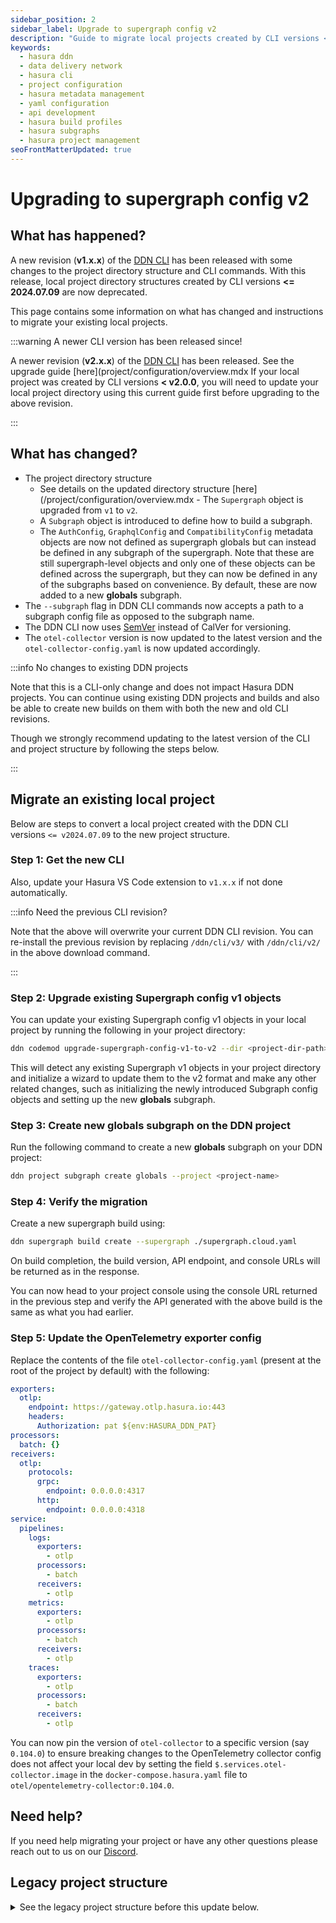 ```yaml
---
sidebar_position: 2
sidebar_label: Upgrade to supergraph config v2
description: "Guide to migrate local projects created by CLI versions <= 2024.07.09"
keywords:
  - hasura ddn
  - data delivery network
  - hasura cli
  - project configuration
  - hasura metadata management
  - yaml configuration
  - api development
  - hasura build profiles
  - hasura subgraphs
  - hasura project management
seoFrontMatterUpdated: true
---
```



# Upgrading to supergraph config v2

## What has happened?

A new revision (**v1.x.x**) of the [DDN CLI](/cli/installation.mdx) has been released with some changes to the project
directory structure and CLI commands. With this release, local project directory structures created by CLI versions
**\<= 2024.07.09** are now deprecated.

This page contains some information on what has changed and instructions to migrate your existing local projects.

:::warning A newer CLI version has been released since!

A newer revision (**v2.x.x**) of the [DDN CLI](/cli/installation.mdx) has been released. See the upgrade guide
[here](project/configuration/overview.mdx If your local project was created by CLI versions **\< v2.0.0**, you will need
to update your local project directory using this current guide first before upgrading to the above revision.

:::

## What has changed?

- The project directory structure
  - See details on the updated directory structure [here](/project/configuration/overview.mdx - The `Supergraph` object
    is upgraded from `v1` to `v2`.
  - A `Subgraph` object is introduced to define how to build a subgraph.
  - The `AuthConfig`, `GraphqlConfig` and `CompatibilityConfig` metadata objects are now not defined as supergraph
    globals but can instead be defined in any subgraph of the supergraph. Note that these are still supergraph-level
    objects and only one of these objects can be defined across the supergraph, but they can now be defined in any of
    the subgraphs based on convenience. By default, these are now added to a new **globals** subgraph.
- The `--subgraph` flag in DDN CLI commands now accepts a path to a subgraph config file as opposed to the subgraph
  name.
- The DDN CLI now uses [SemVer](https://semver.org/) instead of CalVer for versioning.
- The `otel-collector` version is now updated to the latest version and the `otel-collector-config.yaml` is now updated
  accordingly.

:::info No changes to existing DDN projects

Note that this is a CLI-only change and does not impact Hasura DDN projects. You can continue using existing DDN
projects and builds and also be able to create new builds on them with both the new and old CLI revisions.

Though we strongly recommend updating to the latest version of the CLI and project structure by following the steps
below.

:::

## Migrate an existing local project

Below are steps to convert a local project created with the DDN CLI versions `<= v2024.07.09` to the new project
structure.

### Step 1: Get the new CLI

<InstallTheCli revision="v3" />

Also, update your Hasura VS Code extension to `v1.x.x` if not done automatically.

:::info Need the previous CLI revision?

Note that the above will overwrite your current DDN CLI revision. You can re-install the previous revision by replacing
`/ddn/cli/v3/` with `/ddn/cli/v2/` in the above download command.

:::

### Step 2: Upgrade existing Supergraph config v1 objects

You can update your existing Supergraph config v1 objects in your local project by running the following in your project
directory:

```bash
ddn codemod upgrade-supergraph-config-v1-to-v2 --dir <project-dir-path>
```

This will detect any existing Supergraph v1 objects in your project directory and initialize a wizard to update them to
the v2 format and make any other related changes, such as initializing the newly introduced Subgraph config objects and
setting up the new **globals** subgraph.

### Step 3: Create new **globals** subgraph on the DDN project

Run the following command to create a new **globals** subgraph on your DDN project:

```bash
ddn project subgraph create globals --project <project-name>
```

### Step 4: Verify the migration

Create a new supergraph build using:

```bash
ddn supergraph build create --supergraph ./supergraph.cloud.yaml
```

On build completion, the build version, API endpoint, and console URLs will be returned as in the response.

You can now head to your project console using the console URL returned in the previous step and verify the API
generated with the above build is the same as what you had earlier.

### Step 5: Update the OpenTelemetry exporter config

Replace the contents of the file `otel-collector-config.yaml` (present at the root of the project by default) with the
following:

```yaml
exporters:
  otlp:
    endpoint: https://gateway.otlp.hasura.io:443
    headers:
      Authorization: pat ${env:HASURA_DDN_PAT}
processors:
  batch: {}
receivers:
  otlp:
    protocols:
      grpc:
        endpoint: 0.0.0.0:4317
      http:
        endpoint: 0.0.0.0:4318
service:
  pipelines:
    logs:
      exporters:
        - otlp
      processors:
        - batch
      receivers:
        - otlp
    metrics:
      exporters:
        - otlp
      processors:
        - batch
      receivers:
        - otlp
    traces:
      exporters:
        - otlp
      processors:
        - batch
      receivers:
        - otlp
```

You can now pin the version of `otel-collector` to a specific version (say `0.104.0`) to ensure breaking changes to the
OpenTelemetry collector config does not affect your local dev by setting the field `$.services.otel-collector.image` in
the `docker-compose.hasura.yaml` file to `otel/opentelemetry-collector:0.104.0`.

## Need help?

If you need help migrating your project or have any other questions please reach out to us on our
[Discord](https://hasura.io/discord).

## Legacy project structure

<details>
    <summary>
        See the legacy project structure before this update below.
    </summary>

```bash
.
├── .devcontainer
│  └── devcontainer.json
├── .hasura
│  └── context.yaml
├── .vscode
│  ├── extensions.json
│  ├── launch.json
│  └── tasks.json
├── engine
│  ├── .env.engine
│  ├── auth_config.json
│  ├── metadata.json
│  └── open_dd.json
├── globals
│  ├── .env.globals.cloud
│  ├── .env.globals.local
│  ├── subgraph.cloud.yaml
│  ├── subgraph.local.yaml
│  ├── auth-config.cloud.hml
│  ├── auth-config.local.hml
│  ├── compatibility-config.hml
│  └── graphql-config.hml
├── app
│  ├── .env.app.cloud
│  ├── .env.app.local
│  └── subgraph.yaml
├── .gitattributes
├── compose.yaml
├── hasura.yaml
├── otel-collector-config.yaml
├── supergraph.cloud.yaml
└── supergraph.local.yaml
```

| File type                                 | Description                                                                                |
| ----------------------------------------- | ------------------------------------------------------------------------------------------ |
| [`hasura.yaml`](#hasurayaml)              | The file that denotes the root of a Hasura project.                                        |
| [`.env.*`](#envfiles)                     | Files that store environment variables.                                                    |
| [`supergraph.*.yaml`](#supergraph-config) | Files that describe how to build the supergraph.                                           |
| [`subgraph.*.yaml`](#subgraph-config)     | Files that describe how to build a subgraph.                                               |
| [`connector.*.yaml`](#connector-config)   | Files that describe how to build a data connector.                                         |
| `*.hml`                                   | Hasura metadata files for a project.                                                       |
| [`.hasura/context.yaml`](#context-file)   | File that stores certain default values of a project.                                      |
| `compose.yaml`                            | Docker Compose files for local development.                                                |
| [`engine`](#engine)                       | Files mounted to the engine container for local development.                               |
| [`globals`](#globals)                     | Directory containing files for the **globals** subgraph.                                   |
| `otel-collector-config.yaml`              | Configuration for OpenTelemetry Collector used for seeing traces during local development. |

#### hasura.yaml {#hasurayaml}

`hasura.yaml` appears at the root of a Hasura project.

For example:

```yaml
version: v2
```

- `version` specifies the version of the project directory structure.

#### .env.\* {#envfiles}

This file is used to store environment variables. The file should be in the format:

```.env
ENV1=val1
ENV2=val2
```

These files are referenced inside:

- Docker Compose files: Docker Compose files use \*.env files to specify environment variables needed for containers.
- Subgraph files: Subgraph files use \*.env files to specify environment variables. This is needed by `globals` and
  other subgraphs. Each subgraph can have its own .env file.
- Connector files (such as `connector.yaml`): Connector files use \*.env files to specify environment variables needed
  for building the connector.

#### supergraph.\*.yaml {#supergraph-config}

These config files tell Hasura DDN how to construct your supergraph. It will contain information such as which subgraph
config files to use for building the supergraph

For example:

```yaml
kind: Supergraph
version: v2
definition:
  subgraphs:
    - globals/subgraph.cloud.yaml
    - app/subgraph.yaml
```

- `version` is the version of the supergraph object
- `subgraphs` specifies paths to all the subgraph config files. These are then read recursively to construct the
  metadata for the supergraph.

By default, the CLI generates two files - `supergraph.cloud.yaml` and `supergraph.local.yaml` but any number of
supergraph config files can be created and referenced in CLI commands.

#### subgraph.\*.yaml {#subgraph-config}

These config files tell Hasura DDN how to construct your subgraph. It will contain information such as which metadata
resources to use for the build.

For example:

```yaml
kind: Subgraph
version: v1
definition:
  name: app
  generator:
    rootPath: .
  includePaths:
    - metadata
```

- `version` is the version of the subgraph object
- `includePaths` specifies the directories and files where metadata for the subgraph can be found. If a directory is
  specified, all the \*.hml files inside the directory and its subdirectories will be used to construct the metadata.
- `generator.rootPath` specifies the directory into which any new files will be generated.

By default, the CLI generates a file called `subgraph.yaml` for a new subgraph but any number of subgraph config files
can be created and referenced in CLI commands.

#### connector.\*.yaml {#connector-config}

These config files tell Hasura DDN how to build your connector. It will contain information such as the type of
connector and the location to the context files needed to build the connector.

For example:

```yaml
kind: Connector
version: v1
definition:
  name: mypg
  source: hasura/postgres:v0.7.0
  context: .
  envFile: .env.local
```

- `version` is the version of the connector object
- `name` is a name given to the connector
- `source` is the connector to use specific to the data source
- `context` specifies the connector directory
- `envFile` specifies the connector specific environment variables to use for introspecting and building the connector.
  If you are deploying your connector on DDN cloud, you also need to specify `subgraph`. Value of this field is name of
  the subgraph you want to deploy your connector to.

By default, the CLI generates two files - `connector.cloud.yaml` and `connector.local.yaml` but any number of connector
config files can be created and referenced in CLI commands.

#### .hasura/context.yaml {#context-file}

This specifies the default DDN project and supergraph file path. The default values are used by all commands that accept
`--supergraph` flag, `--subgraph` flag and `--project` flag. The flags can be used to override the default values.

```yaml
context:
  project: emerging-stag-9129
  supergraph: ../supergraph.cloud.yaml
  subgraph: ../app/subgraph.yaml
```

This file is configured by the `ddn context set` command.

#### Engine {#engine}

The `engine` directory contains the files required for Hasura v3 engine container. This directory has the following
structure:

```bash
├── .env.engine
├── auth_config.json
├── metadata.json
└── open_dd.json
```

The `.env.engine` file specifies environment variables required by the Hasura v3 engine container.

The `auth_config.json`, `metadata.json` and `open_dd.json` are generated as a result of `ddn supergraph build local`
command and do not need to be edited by the user.

#### Globals {#globals}

The `globals` directory contains the files for the **globals** subgraph which is generated by default to hold the
supergraph-level metadata objects, i.e. `AuthConfig`, `GraphqlConfig` and `CompatibilityConfig`.

For example:

```bash
├── .env.globals.cloud
├── .env.globals.local
├── auth-config.cloud.hml
├── auth-config.local.hml
├── compatibility-config.hml
├── graphql-config.hml
├── subgraph.cloud.yaml
└── subgraph.local.yaml
```

- `auth-config.cloud.hml` and `auth-config.local.hml` files contain the `AuthConfig` object which define the
  authentication configuration for the supergraph for cloud and local deployments respectively.
- `compatibility-config.hml` file contains the compatibility date configuration for the supergraph.
- `graphql-config.hml` file contains the GraphQL configuration for the supergraph, which allows you to customize the
  available query and mutation capabilities along with the schema.
- `.env.globals.cloud` and `.env.globals.local` files contain all the environment variables, if any, which are required
  by the **globals** subgraph's metadata objects for cloud and local deployments respectively.

</details>
